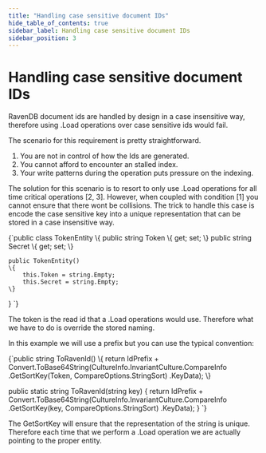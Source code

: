 ```yaml
---
title: "Handling case sensitive document IDs"
hide_table_of_contents: true
sidebar_label: Handling case sensitive document IDs
sidebar_position: 3
---
```



# Handling case sensitive document IDs

RavenDB document ids are handled by design in a case insensitive way, therefore using .Load operations over case sensitive ids would fail.

The scenario for this requirement is pretty straightforward.

1. You are not in control of how the Ids are generated.
2. You cannot afford to encounter an stalled index.
3. Your write patterns during the operation puts pressure on the indexing.

The solution for this scenario is to resort to only use .Load operations for all time critical operations [2, 3]. However, when coupled with condition [1] you cannot ensure that there wont be collisions. The trick to handle this case is encode the case sensitive key into a unique representation that can be stored in a case insensitive way.

<TabItem value="document_ids_1" label="document_ids_1">
<CodeBlock language="csharp">
{`public class TokenEntity
\{
    public string Token \{ get; set; \}
    public string Secret \{ get; set; \}

    public TokenEntity()
    \{
        this.Token = string.Empty;
        this.Secret = string.Empty;
    \}
\}
`}
</CodeBlock>
</TabItem>

The token is the read id that a .Load operations would use. Therefore what we have to do is override the stored naming.   

In this example we will use a prefix but you can use the typical convention:

<TabItem value="document_ids_2" label="document_ids_2">
<CodeBlock language="csharp">
{`public string ToRavenId()
\{
    return IdPrefix + Convert.ToBase64String(CultureInfo.InvariantCulture.CompareInfo
               .GetSortKey(Token, CompareOptions.StringSort)
               .KeyData);
\}

public static string ToRavenId(string key)
\{
    return IdPrefix + Convert.ToBase64String(CultureInfo.InvariantCulture.CompareInfo
               .GetSortKey(key, CompareOptions.StringSort)
               .KeyData);
\}
`}
</CodeBlock>
</TabItem>

The GetSortKey will ensure that the representation of the string is unique. Therefore each time that we perform a .Load operation we are actually pointing to the proper entity.
